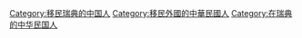 [[Category:移民瑞典的中国人|Category:移民瑞典的中国人]]
[[Category:移民外國的中華民國人|Category:移民外國的中華民國人]]
[[Category:在瑞典的中华民国人|Category:在瑞典的中华民国人]]